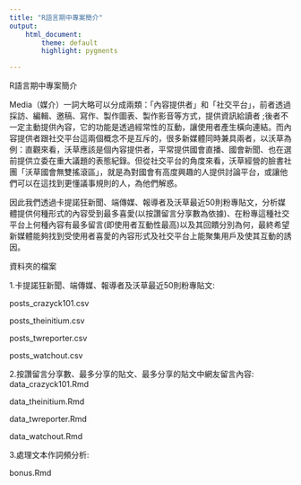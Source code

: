 ---
title: "R語言期中專案簡介"
output: 
    html_document:
        theme: default
        highlight: pygments

---

R語言期中專案簡介

Media（媒介）一詞大略可以分成兩類：「內容提供者」和「社交平台」，前者透過採訪、編輯、邀稿、寫作、製作圖表、製作影音等方式，提供資訊給讀者 ;後者不一定主動提供內容，它的功能是透過經常性的互動，讓使用者產生橫向連結。而內容提供者跟社交平台這兩個概念不是互斥的，很多新媒體同時兼具兩者，以沃草為例：直觀來看，沃草應該是個內容提供者，平常提供國會直播、國會新聞、也在選前提供立委在重大議題的表態紀錄。但從社交平台的角度來看，沃草經營的臉書社團「沃草國會無雙搖滾區」，就是為對國會有高度興趣的人提供討論平台，或讓他們可以在這找到更懂議事規則的人，為他們解惑。

因此我們透過卡提諾狂新聞、端傳媒、報導者及沃草最近50則粉專貼文，分析媒體提供何種形式的內容受到最多喜愛(以按讚留言分享數為依據)、在粉專這種社交平台上何種內容有最多留言(即使用者互動性最高)以及其回饋分別為何，最終希望新媒體能夠找到受使用者喜愛的內容形式及社交平台上能聚集用戶及使其互動的誘因。

資料夾的檔案

1.卡提諾狂新聞、端傳媒、報導者及沃草最近50則粉專貼文:

posts_crazyck101.csv

posts_theinitium.csv

posts_twreporter.csv

posts_watchout.csv

2.按讚留言分享數、最多分享的貼文、最多分享的貼文中網友留言內容:
data_crazyck101.Rmd


data_theinitium.Rmd

data_twreporter.Rmd

data_watchout.Rmd

3.處理文本作詞頻分析:

bonus.Rmd
